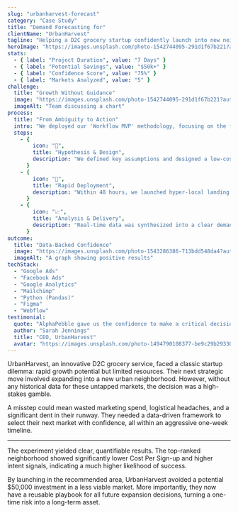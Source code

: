 ```yaml
---
slug: "urbanharvest-forecast"
category: "Case Study"
title: "Demand Forecasting for"
clientName: "UrbanHarvest"
tagline: "Helping a D2C grocery startup confidently launch into new neighborhoods with zero historical data."
heroImage: "https://images.unsplash.com/photo-1542744095-291d1f67b221?auto=format&fit=crop&w=2940&q=80"
stats:
  - { label: "Project Duration", value: "7 Days" }
  - { label: "Potential Savings", value: "$50k+" }
  - { label: "Confidence Score", value: "75%" }
  - { label: "Markets Analyzed", value: "5" }
challenge:
  title: "Growth Without Guidance"
  image: "https://images.unsplash.com/photo-1542744095-291d1f67b221?auto=format&fit=crop&w=2940&q=80"
  imageAlt: "Team discussing a chart"
process:
  title: "From Ambiguity to Action"
  intro: "We deployed our 'Workflow MVP' methodology, focusing on the fastest path to a validated insight. This involved three core phases."
  steps:
    - {
        icon: "🔬",
        title: "Hypothesis & Design",
        description: "We defined key assumptions and designed a low-cost micro-funnel experiment to test real-world user intent.",
      }
    - {
        icon: "🚀",
        title: "Rapid Deployment",
        description: "Within 48 hours, we launched hyper-local landing pages and geo-fenced ad campaigns to capture demand signals.",
      }
    - {
        icon: "📈",
        title: "Analysis & Delivery",
        description: "Real-time data was synthesized into a clear demand model, delivering a ranked list of markets with a confidence score.",
      }
outcome:
  title: "Data-Backed Confidence"
  image: "https://images.unsplash.com/photo-1543286386-713bdd548da4?auto=format&fit=crop&w=1400&q=80"
  imageAlt: "A graph showing positive results"
techStack:
  - "Google Ads"
  - "Facebook Ads"
  - "Google Analytics"
  - "Mailchimp"
  - "Python (Pandas)"
  - "Figma"
  - "Webflow"
testimonial:
  quote: "AlphaPebble gave us the confidence to make a critical decision in days, not months. The speed and clarity of their experiment saved us a fortune and gave us a playbook for future growth."
  author: "Sarah Jennings"
  title: "CEO, UrbanHarvest"
  avatar: "https://images.unsplash.com/photo-1494790108377-be9c29b29330?auto=format&fit=crop&w=100&h=100&q=80"
---
```


UrbanHarvest, an innovative D2C grocery service, faced a classic startup dilemma: rapid growth potential but limited resources. Their next strategic move involved expanding into a new urban neighborhood. However, without any historical data for these untapped markets, the decision was a high-stakes gamble.

A misstep could mean wasted marketing spend, logistical headaches, and a significant dent in their runway. They needed a data-driven framework to select their next market with confidence, all within an aggressive one-week timeline.

<hr />

The experiment yielded clear, quantifiable results. The top-ranked neighborhood showed significantly lower Cost Per Sign-up and higher intent signals, indicating a much higher likelihood of success.

By launching in the recommended area, UrbanHarvest avoided a potential $50,000 investment in a less viable market. More importantly, they now have a reusable playbook for all future expansion decisions, turning a one-time risk into a long-term asset.
